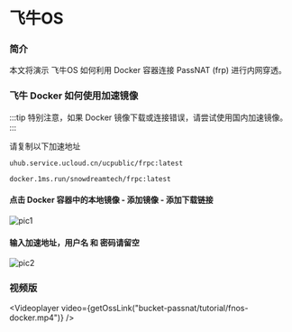 
# 飞牛OS

### 简介

本文将演示 飞牛OS 如何利用 Docker 容器连接 PassNAT (frp) 进行内网穿透。

### 飞牛 Docker 如何使用加速镜像

:::tip
特别注意，如果 Docker 镜像下载或连接错误，请尝试使用国内加速镜像。
:::

请复制以下加速地址

```shell title="（主）加速服务由 Ucloud 提供"
uhub.service.ucloud.cn/ucpublic/frpc:latest
```

```shell title="（备）加速服务由 1ms 提供"
docker.1ms.run/snowdreamtech/frpc:latest
```

#### 点击 Docker 容器中的本地镜像 - 添加镜像 - 添加下载链接

<img src={pic1} alt="pic1" />

#### 输入加速地址，用户名 和 密码请留空

<img src={pic2} alt="pic2" />

### 视频版

<Videoplayer video={getOssLink("bucket-passnat/tutorial/fnos-docker.mp4")} />
